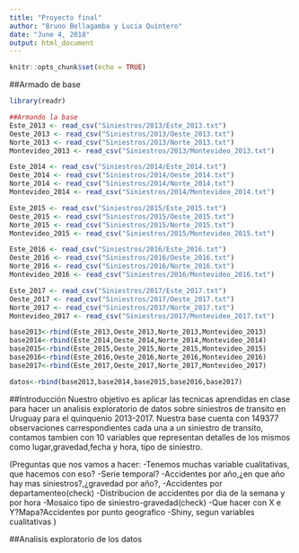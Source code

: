 ```yaml
---
title: "Proyecto final"
author: "Bruno Bellagamba y Lucia Quintero"
date: "June 4, 2018"
output: html_document
---
```


```r
knitr::opts_chunk$set(echo = TRUE)
```
##Armado de base
```r
library(readr)

##Armando la base
Este_2013 <- read_csv("Siniestros/2013/Este_2013.txt")
Oeste_2013 <- read_csv("Siniestros/2013/Oeste_2013.txt")
Norte_2013 <- read_csv("Siniestros/2013/Norte_2013.txt")
Montevideo_2013 <- read_csv("Siniestros/2013/Montevideo_2013.txt")

Este_2014 <- read_csv("Siniestros/2014/Este_2014.txt")
Oeste_2014 <- read_csv("Siniestros/2014/Oeste_2014.txt")
Norte_2014 <- read_csv("Siniestros/2014/Norte_2014.txt")
Montevideo_2014 <- read_csv("Siniestros/2014/Montevideo_2014.txt")

Este_2015 <- read_csv("Siniestros/2015/Este_2015.txt")
Oeste_2015 <- read_csv("Siniestros/2015/Oeste_2015.txt")
Norte_2015 <- read_csv("Siniestros/2015/Norte_2015.txt")
Montevideo_2015 <- read_csv("Siniestros/2015/Montevideo_2015.txt")

Este_2016 <- read_csv("Siniestros/2016/Este_2016.txt")
Oeste_2016 <- read_csv("Siniestros/2016/Oeste_2016.txt")
Norte_2016 <- read_csv("Siniestros/2016/Norte_2016.txt")
Montevideo_2016 <- read_csv("Siniestros/2016/Montevideo_2016.txt")

Este_2017 <- read_csv("Siniestros/2017/Este_2017.txt")
Oeste_2017 <- read_csv("Siniestros/2017/Oeste_2017.txt")
Norte_2017 <- read_csv("Siniestros/2017/Norte_2017.txt")
Montevideo_2017 <- read_csv("Siniestros/2017/Montevideo_2017.txt")

base2013<-rbind(Este_2013,Oeste_2013,Norte_2013,Montevideo_2013)
base2014<-rbind(Este_2014,Oeste_2014,Norte_2014,Montevideo_2014)
base2015<-rbind(Este_2015,Oeste_2015,Norte_2015,Montevideo_2015)
base2016<-rbind(Este_2016,Oeste_2016,Norte_2016,Montevideo_2016)
base2017<-rbind(Este_2017,Oeste_2017,Norte_2017,Montevideo_2017)

datos<-rbind(base2013,base2014,base2015,base2016,base2017)

```

##Introducción
Nuestro objetivo es aplicar las tecnicas aprendidas en clase para hacer un analisis exploratorio de datos sobre siniestros de transito en Uruguay para el quinquenio 2013-2017.
Nuestra base cuenta con 149377 observaciones carrespondientes cada una a un siniestro de transito, contamos tambien con 10 variables que representan detalles de los mismos como lugar,gravedad,fecha y hora, tipo de siniestro.

(Preguntas que nos vamos a hacer:
  -Tenemos muchas variable cualitativas, que hacemos con eso?
  -Serie temporal? 
  -Accidentes por año,¿en que año hay mas siniestros?,¿gravedad por año?,
  -Accidentes por departamenteo(check)
  -Distribucion de accidentes por dia de la semana y por hora
  -Mosaico tipo de siniestro-gravedad(check)
  -Que hacer con X e Y?Mapa?Accidentes por punto geografico
  -Shiny, segun variables cualitativas
    )

##Analisis exploratorio de los datos
